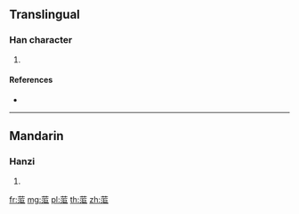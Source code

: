 {{character info/new}}
==Translingual==

===Han character===
{{Han char|rn=140|rad=艸|as=08|sn=14|four=44117|canj=TESS}}

# {{defn|Han|sort=艸08}}

====References====
* {{Han ref|kx=1036.490|dkj=31140|hdz=53224.070|uh=83C3|ud=33731|bh=DBA7|bd=56231}}

----

==Mandarin==

===Hanzi===
{{cmn-hanzi|pin=[[guān]] ([[guan1]]), [[qú]] ([[qu2]])|wg=kuan<sup>1</sup>, ch'ü<sup>2</sup>}}

# {{defn|lang=cmn|sort=艸08}}

[[fr:菃]]
[[mg:菃]]
[[pl:菃]]
[[th:菃]]
[[zh:菃]]